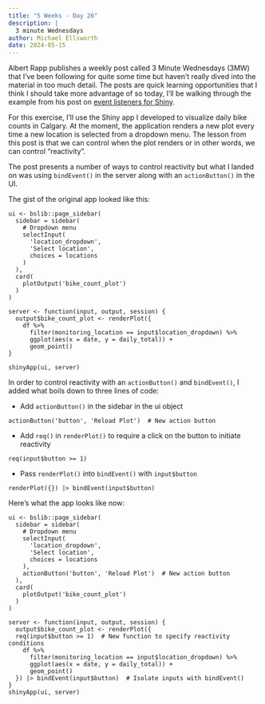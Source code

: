 ```yaml
---
title: "5 Weeks - Day 26"
description: |
  3 minute Wednesdays
author: Michael Ellsworth
date: 2024-05-15
---
```


Albert Rapp publishes a weekly post called 3 Minute Wednesdays (3MW) that I've been following for quite some time but haven't really dived into the material in too much detail. The posts are quick learning opportunities that I think I should take more advantage of so today, I'll be walking through the example from his post on [event listeners for Shiny](https://3mw.albert-rapp.de/).

For this exercise, I'll use the Shiny app I developed to visualize daily bike counts in Calgary. At the moment, the application renders a new plot every time a new location is selected from a dropdown menu. The lesson from this post is that we can control when the plot renders or in other words, we can control "reactivity".

The post presents a number of ways to control reactivity but what I landed on was using `bindEvent()` in the server along with an `actionButton()` in the UI.

The gist of the original app looked like this:

```         
ui <- bslib::page_sidebar(
  sidebar = sidebar(
    # Dropdown menu
    selectInput(
      'location_dropdown',
      'Select location',
      choices = locations
    )
  ),
  card(
    plotOutput('bike_count_plot')
  )
)

server <- function(input, output, session) {
  output$bike_count_plot <- renderPlot({
    df %>%
      filter(monitoring_location == input$location_dropdown) %>%
      ggplot(aes(x = date, y = daily_total)) +
      geom_point()
}

shinyApp(ui, server)
```

In order to control reactivity with an `actionButton()` and `bindEvent()`, I added what boils down to three lines of code:

-   Add `actionButton()` in the sidebar in the ui object

```         
actionButton('button', 'Reload Plot')  # New action button
```

-   Add `req()` in `renderPlot()` to require a click on the button to initiate reactivity

```         
req(input$button >= 1)
```

-   Pass `renderPlot()` into `bindEvent()` with `input$button`

```         
renderPlot({}) |> bindEvent(input$button)
```

Here's what the app looks like now:

```         
ui <- bslib::page_sidebar(
  sidebar = sidebar(
    # Dropdown menu
    selectInput(
      'location_dropdown',
      'Select location',
      choices = locations
    ),
    actionButton('button', 'Reload Plot')  # New action button
  ),
  card(
    plotOutput('bike_count_plot')
  )
)

server <- function(input, output, session) {
  output$bike_count_plot <- renderPlot({
  req(input$button >= 1)  # New function to specify reactivity conditions
    df %>%
      filter(monitoring_location == input$location_dropdown) %>%
      ggplot(aes(x = date, y = daily_total)) +
      geom_point()
  }) |> bindEvent(input$button)  # Isolate inputs with bindEvent()
}
shinyApp(ui, server)
```
